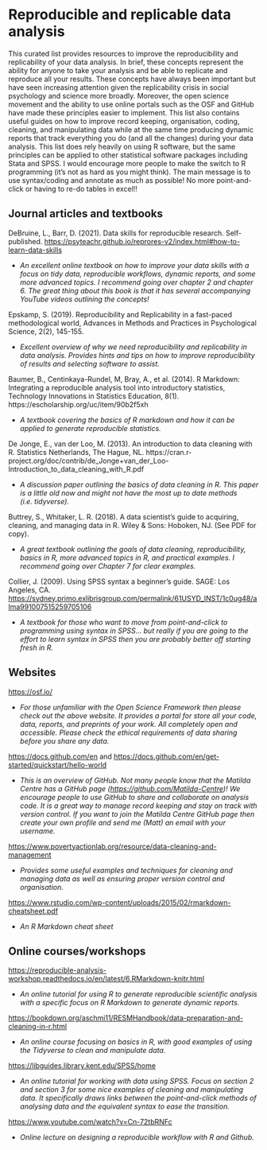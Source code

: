 # Reproducible and replicable data analysis

This curated list provides resources to improve the reproducibility and replicability of your data analysis. In brief, these concepts represent the ability for anyone to take your analysis and be able to replicate and reproduce all your results. These concepts have always been important but have seen increasing attention given the replicability crisis in social psychology and science more broadly. Moreover, the open science movement and the ability to use online portals such as the OSF and GitHub have made these principles easier to implement. This list also contains useful guides on how to improve record keeping, organisation, coding, cleaning, and manipulating data while at the same time producing dynamic reports that track everything you do (and all the changes) during your data analysis. This list does rely heavily on using R software, but the same principles can be applied to other statistical software packages including Stata and SPSS. I would encourage more people to make the switch to R programming (it’s not as hard as you might think). The main message is to use syntax/coding and annotate as much as possible! No more point-and-click or having to re-do tables in excel!! 

## Journal articles and textbooks
DeBruine, L., Barr, D. (2021). Data skills for reproducible research. Self-published. <https://psyteachr.github.io/reprores-v2/index.html#how-to-learn-data-skills> 

- *An excellent online textbook on how to improve your data skills with a focus on tidy data, reproducible workflows, dynamic reports, and some more advanced topics. I recommend going over chapter 2 and chapter 6. The great thing about this book is that it has several accompanying YouTube videos outlining the concepts!*

Epskamp, S. (2019). Reproducibility and Replicability in a fast-paced methodological world, Advances in Methods and Practices in Psychological Science, 2(2), 145-155.
 
- *Excellent overview of why we need reproducibility and replicability in data analysis. Provides hints and tips on how to improve reproducibility of results and selecting software to assist.*

Baumer, B., Centinkaya-Rundel, M, Bray, A., et al. (2014). R Markdown: Integrating a reproducible analysis tool into introductory statistics, Technology Innovations in Statistics Education, 8(1). https://escholarship.org/uc/item/90b2f5xh 

- *A textbook covering the basics of R markdown and how it can be applied to generate reproducible statistics.* 

De Jonge, E., van der Loo, M. (2013). An introduction to data cleaning with R. Statistics Netherlands, The Hague, NL. https://cran.r-project.org/doc/contrib/de_Jonge+van_der_Loo-Introduction_to_data_cleaning_with_R.pdf 

-	*A discussion paper outlining the basics of data cleaning in R. This paper is a little old now and might not have the most up to date methods (i.e. tidyverse).*

Buttrey, S., Whitaker, L. R. (2018). A data scientist’s guide to acquiring, cleaning, and managing data in R. Wiley & Sons: Hoboken, NJ. (See PDF for copy). 

- *A great textbook outlining the goals of data cleaning, reproducibility, basics in R, more advanced topics in R, and practical examples. I recommend going over Chapter 7 for clear examples.*

Collier, J. (2009). Using SPSS syntax a beginner’s guide. SAGE: Los Angeles, CA. <https://sydney.primo.exlibrisgroup.com/permalink/61USYD_INST/1c0ug48/alma991007515259705106>

-	*A textbook for those who want to move from point-and-click to programming using syntax in SPSS… but really if you are going to the effort to learn syntax in SPSS then you are probably better off starting fresh in R.*

## Websites

<https://osf.io/>

- *For those unfamiliar with the Open Science Framework then please check out the above website. It provides a portal for store all your code, data, reports, and preprints of your work. All completely open and accessible. Please check the ethical requirements of data sharing before you share any data.* 

<https://docs.github.com/en> and <https://docs.github.com/en/get-started/quickstart/hello-world>

-	*This is an overview of GitHub. Not many people know that the Matilda Centre has a GitHub page (<https://github.com/Matilda-Centre>)! We encourage people to use GitHub to share and collaborate on analysis code. It is a great way to manage record keeping and stay on track with version control. If you want to join the Matilda Centre GitHub page then create your own profile and send me (Matt) an email with your username.* 

<https://www.povertyactionlab.org/resource/data-cleaning-and-management>

-	*Provides some useful examples and techniques for cleaning and managing data as well as ensuring proper version control and organisation.*

<https://www.rstudio.com/wp-content/uploads/2015/02/rmarkdown-cheatsheet.pdf>

-	*An R Markdown cheat sheet*


## Online courses/workshops

<https://reproducible-analysis-workshop.readthedocs.io/en/latest/6.RMarkdown-knitr.html>

-	*An online tutorial for using R to generate reproducible scientific analysis with a specific focus on R Markdown to generate dynamic reports.*

<https://bookdown.org/aschmi11/RESMHandbook/data-preparation-and-cleaning-in-r.html>

-	*An online course focusing on basics in R, with good examples of using the Tidyverse to clean and manipulate data.*

<https://libguides.library.kent.edu/SPSS/home>

-	*An online tutorial for working with data using SPSS. Focus on section 2 and section 3 for some nice examples of cleaning and manipulating data. It specifically draws links between the point-and-click methods of analysing data and the equivalent syntax to ease the transition.* 

<https://www.youtube.com/watch?v=Cn-72tbRNFc> 

-	*Online lecture on designing a reproducible workflow with R and Github.* 
